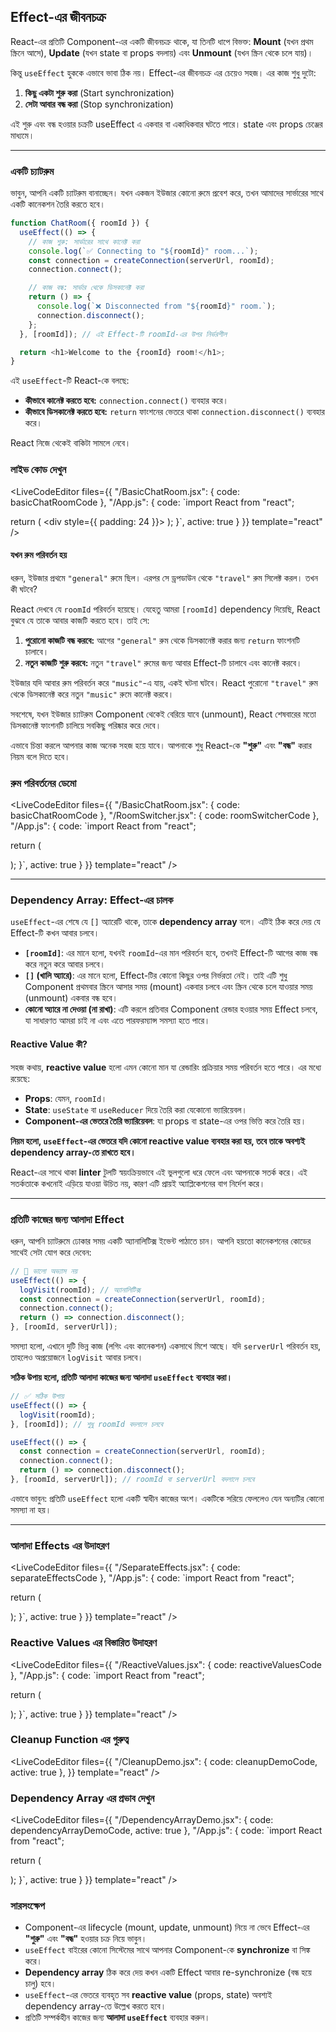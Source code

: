 
## Effect-এর জীবনচক্র

React-এর প্রতিটি Component-এর একটি জীবনচক্র থাকে, যা তিনটি ধাপে বিভক্ত: **Mount** (যখন প্রথম স্ক্রিনে আসে), **Update** (যখন state বা props বদলায়) এবং **Unmount** (যখন স্ক্রিন থেকে চলে যায়)।

কিন্তু `useEffect` হুককে এভাবে ভাবা ঠিক নয়। Effect-এর জীবনচক্র এর চেয়েও সহজ। এর কাজ শুধু দুটো:

1.  **কিছু একটা শুরু করা** (Start synchronization)
2.  **সেটা আবার বন্ধ করা** (Stop synchronization)

এই শুরু এবং বন্ধ হওয়ার চক্রটি useEffect এ একবার বা একাধিকবার ঘটতে পারে। state এবং props চেঞ্জের মাধ্যমে।

<AudioPlayer
  src="/audios/lifecycle-of-reactive-effects.wav"
  title="Reactive Effect এর জীবনচক্র"
/>

---

### একটি চ্যাটরুম

ভাবুন, আপনি একটি চ্যাটরুম বানাচ্ছেন। যখন একজন ইউজার কোনো রুমে প্রবেশ করে, তখন আমাদের সার্ভারের সাথে একটি কানেকশন তৈরি করতে হবে।

```javascript
function ChatRoom({ roomId }) {
  useEffect(() => {
    // কাজ শুরু: সার্ভারের সাথে কানেক্ট করা
    console.log(`✅ Connecting to "${roomId}" room...`);
    const connection = createConnection(serverUrl, roomId);
    connection.connect();

    // কাজ বন্ধ: সার্ভার থেকে ডিসকানেক্ট করা
    return () => {
      console.log(`❌ Disconnected from "${roomId}" room.`);
      connection.disconnect();
    };
  }, [roomId]); // এই Effect-টি roomId-এর উপর নির্ভরশীল

  return <h1>Welcome to the {roomId} room!</h1>;
}
```

এই `useEffect`-টি React-কে বলছে:

- **কীভাবে কানেক্ট করতে হবে:** `connection.connect()` ব্যবহার করে।
- **কীভাবে ডিসকানেক্ট করতে হবে:** `return` ফাংশনের ভেতরে থাকা `connection.disconnect()` ব্যবহার করে।

React নিজে থেকেই বাকিটা সামলে নেবে।

### লাইভ কোড দেখুন

<LiveCodeEditor
  files={{
    "/BasicChatRoom.jsx": { code: basicChatRoomCode },
    "/App.js": {
      code: `import React from "react";

  return (
    <div style={{ padding: 24 }}>
      <BasicChatRoom roomId="general" />
    </div>
  );
}`,
      active: true
    }
  }}
  template="react"
/>

#### যখন রুম পরিবর্তন হয়

ধরুন, ইউজার প্রথমে `"general"` রুমে ছিল। এরপর সে ড্রপডাউন থেকে `"travel"` রুম সিলেক্ট করল। তখন কী ঘটবে?

React দেখবে যে `roomId` পরিবর্তন হয়েছে। যেহেতু আমরা `[roomId]` dependency দিয়েছি, React বুঝবে যে তাকে আবার কাজটি করতে হবে। তাই সে:

1.  **পুরোনো কাজটি বন্ধ করবে:** আগের `"general"` রুম থেকে ডিসকানেক্ট করার জন্য `return` ফাংশনটি চালাবে।
2.  **নতুন কাজটি শুরু করবে:** নতুন `"travel"` রুমের জন্য আবার Effect-টি চালাবে এবং কানেক্ট করবে।

ইউজার যদি আবার রুম পরিবর্তন করে `"music"`-এ যায়, একই ঘটনা ঘটবে। React পুরোনো `"travel"` রুম থেকে ডিসকানেক্ট করে নতুন `"music"` রুমে কানেক্ট করবে।

সবশেষে, যখন ইউজার চ্যাটরুম Component থেকেই বেরিয়ে যাবে (unmount), React শেষবারের মতো ডিসকানেক্ট ফাংশনটি চালিয়ে সবকিছু পরিষ্কার করে দেবে।

এভাবে চিন্তা করলে আপনার কাজ অনেক সহজ হয়ে যাবে। আপনাকে শুধু React-কে **"শুরু"** এবং **"বন্ধ"** করার নিয়ম বলে দিতে হবে।

### রুম পরিবর্তনের ডেমো

<LiveCodeEditor
  files={{
    "/BasicChatRoom.jsx": { code: basicChatRoomCode },
    "/RoomSwitcher.jsx": { code: roomSwitcherCode },
    "/App.js": {
      code: `import React from "react";

  return (
    <div>
      <RoomSwitcher />
    </div>
  );
}`,
      active: true
    }
  }}
  template="react"
/>

---

### Dependency Array: Effect-এর চালক

`useEffect`-এর শেষে যে `[]` অ্যারেটি থাকে, তাকে **dependency array** বলে। এটিই ঠিক করে দেয় যে Effect-টি কখন আবার চলবে।

- **`[roomId]`**: এর মানে হলো, যখনই `roomId`-এর মান পরিবর্তন হবে, তখনই Effect-টি আগের কাজ বন্ধ করে নতুন করে আবার চলবে।
- **`[]` (খালি অ্যারে)**: এর মানে হলো, Effect-টির কোনো কিছুর ওপর নির্ভরতা নেই। তাই এটি শুধু Component প্রথমবার স্ক্রিনে আসার সময় (mount) একবার চলবে এবং স্ক্রিন থেকে চলে যাওয়ার সময় (unmount) একবার বন্ধ হবে।
- **কোনো অ্যারে না দেওয়া (না রাখা)**: এটি করলে প্রতিবার Component রেন্ডার হওয়ার সময় Effect চলবে, যা সাধারণত আমরা চাই না এবং এতে পারফরম্যান্স সমস্যা হতে পারে।

#### Reactive Value কী?

সহজ কথায়, **reactive value** হলো এমন কোনো মান যা রেন্ডারিং প্রক্রিয়ার সময় পরিবর্তন হতে পারে। এর মধ্যে রয়েছে:

- **Props**: যেমন, `roomId`।
- **State**: `useState` বা `useReducer` দিয়ে তৈরি করা যেকোনো ভ্যারিয়েবল।
- **Component-এর ভেতরে তৈরি ভ্যারিয়েবল**: যা props বা state-এর ওপর ভিত্তি করে তৈরি হয়।

**নিয়ম হলো, `useEffect`-এর ভেতরে যদি কোনো reactive value ব্যবহার করা হয়, তবে তাকে অবশ্যই dependency array-তে রাখতে হবে।**

React-এর সাথে থাকা **linter** টুলটি স্বয়ংক্রিয়ভাবে এই ভুলগুলো ধরে ফেলে এবং আপনাকে সতর্ক করে। এই সতর্কতাকে কখনোই এড়িয়ে যাওয়া উচিত নয়, কারণ এটি প্রায়ই অ্যাপ্লিকেশনের বাগ নির্দেশ করে।

---

### প্রতিটি কাজের জন্য আলাদা Effect

ধরুন, আপনি চ্যাটরুমে ঢোকার সময় একটি অ্যানালিটিক্স ইভেন্ট পাঠাতে চান। আপনি হয়তো কানেকশনের কোডের সাথেই সেটা যোগ করে দেবেন:

```javascript
// 🚫 ভালো অভ্যাস নয়
useEffect(() => {
  logVisit(roomId); // অ্যানালিটিক্স
  const connection = createConnection(serverUrl, roomId);
  connection.connect();
  return () => connection.disconnect();
}, [roomId, serverUrl]);
```

সমস্যা হলো, এখানে দুটি ভিন্ন কাজ (লগিং এবং কানেকশন) একসাথে মিশে আছে। যদি `serverUrl` পরিবর্তন হয়, তাহলেও অপ্রয়োজনে `logVisit` আবার চলবে।

**সঠিক উপায় হলো, প্রতিটি আলাদা কাজের জন্য আলাদা `useEffect` ব্যবহার করা।**

```javascript
// ✅ সঠিক উপায়
useEffect(() => {
  logVisit(roomId);
}, [roomId]); // শুধু roomId বদলালে চলবে

useEffect(() => {
  const connection = createConnection(serverUrl, roomId);
  connection.connect();
  return () => connection.disconnect();
}, [roomId, serverUrl]); // roomId বা serverUrl বদলালে চলবে
```

এভাবে ভাবুন: প্রতিটি `useEffect` হলো একটি স্বাধীন কাজের অংশ। একটিকে সরিয়ে ফেললেও যেন অন্যটির কোনো সমস্যা না হয়।

---

### আলাদা Effects এর উদাহরণ

<LiveCodeEditor
  files={{
    "/SeparateEffects.jsx": { code: separateEffectsCode }, 
        "/App.js": {
      code: `import React from "react";

  return (
    <div>
      <SeparateEffects />
    </div>
  );
}`, active: true
    }
  }}
  template="react"
/>

### Reactive Values এর বিস্তারিত উদাহরণ

<LiveCodeEditor
  files={{
    "/ReactiveValues.jsx": { code: reactiveValuesCode },
    "/App.js": {
      code: `import React from "react";

  return (
    <div>
      <ReactiveValues />
    </div>
  );
}`,
      active: true
    }
  }}
  template="react"
/>

### Cleanup Function এর গুরুত্ব

<LiveCodeEditor
  files={{
    "/CleanupDemo.jsx": { code: cleanupDemoCode, active: true },
  }}
  template="react"
/>

### Dependency Array এর প্রভাব দেখুন

<LiveCodeEditor
  files={{
    "/DependencyArrayDemo.jsx": { code: dependencyArrayDemoCode, active: true },
    "/App.js": {
      code: `import React from "react";

  return (
    <div>
      <DependencyArrayDemo />
    </div>
  );
}`,
      active: true
    }
  }}
  template="react"
/>

<PdfDownloader
  src="/pdf/lifecycle-of-reactive-effects.pdf"
  title="Reactive Effect এর জীবনচক্র"
/>

### সারসংক্ষেপ

- Component-এর lifecycle (mount, update, unmount) নিয়ে না ভেবে Effect-এর **"শুরু"** এবং **"বন্ধ"** হওয়ার চক্র নিয়ে ভাবুন।
- `useEffect` বাইরের কোনো সিস্টেমের সাথে আপনার Component-কে **synchronize** বা সিঙ্ক করে।
- **Dependency array** ঠিক করে দেয় কখন একটি Effect আবার re-synchronize (বন্ধ হয়ে চালু) হবে।
- `useEffect`-এর ভেতরে ব্যবহৃত সব **reactive value** (props, state) অবশ্যই dependency array-তে উল্লেখ করতে হবে।
- প্রতিটি সম্পর্কহীন কাজের জন্য **আলাদা `useEffect`** ব্যবহার করুন।

<GiscusComments
  repo="codedbyMojnu/react-bangla-tutorial"
  repoId="R_kgDOLDE87Q"
  category="General"
  categoryId="DIC_kwDOLDE87c4CtCIY"
  mapping="pathname"
  inputPosition="top"
  theme="preferred_color_scheme"
  lang="en"
/>

<Donate />
